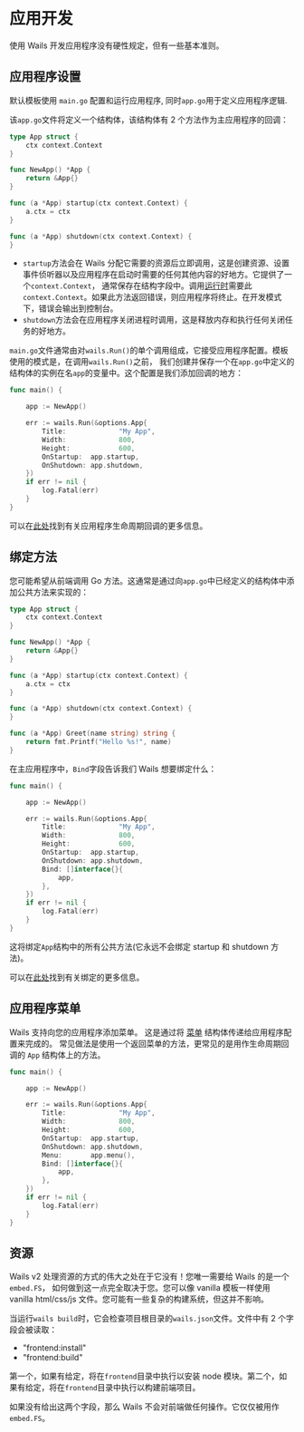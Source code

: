 # 应用开发

使用 Wails 开发应用程序没有硬性规定，但有一些基本准则。

## 应用程序设置

默认模板使用 `main.go` 配置和运行应用程序, 同时`app.go`用于定义应用程序逻辑.

该`app.go`文件将定义一个结构体，该结构体有 2 个方法作为主应用程序的回调：

```go title="app.go"
type App struct {
	ctx context.Context
}

func NewApp() *App {
	return &App{}
}

func (a *App) startup(ctx context.Context) {
	a.ctx = ctx
}

func (a *App) shutdown(ctx context.Context) {
}
```

- `startup`方法会在 Wails 分配它需要的资源后立即调用，这是创建资源、设置事件侦听器以及应用程序在启动时需要的任何其他内容的好地方。它提供了一个`context.Context`，
  通常保存在结构字段中。调用[运行时](/docs/reference/runtime/intro)需要此`context.Context`。如果此方法返回错误，则应用程序将终止。在开发模式下，错误会输出到控制台。
- `shutdown`方法会在应用程序关闭进程时调用，这是释放内存和执行任何关闭任务的好地方。

`main.go`文件通常由对`wails.Run()`的单个调用组成，它接受应用程序配置。模板使用的模式是，在调用`wails.Run()`之前，
我们创建并保存一个在`app.go`中定义的结构体的实例在名`app`的变量中。这个配置是我们添加回调的地方：

```go {3,9,10} title="main.go"
func main() {

	app := NewApp()

	err := wails.Run(&options.App{
		Title:             "My App",
		Width:             800,
		Height:            600,
		OnStartup:  app.startup,
		OnShutdown: app.shutdown,
	})
	if err != nil {
		log.Fatal(err)
	}
}

```

可以在[此处](/docs/howdoesitwork#应用程序生命周期回调)找到有关应用程序生命周期回调的更多信息。

## 绑定方法

您可能希望从前端调用 Go 方法。这通常是通过向`app.go`中已经定义的结构体中添加公共方法来实现的：

```go {16-18} title="app.go"
type App struct {
	ctx context.Context
}

func NewApp() *App {
	return &App{}
}

func (a *App) startup(ctx context.Context) {
	a.ctx = ctx
}

func (a *App) shutdown(ctx context.Context) {
}

func (a *App) Greet(name string) string {
    return fmt.Printf("Hello %s!", name)
}
```

在主应用程序中，`Bind`字段告诉我们 Wails 想要绑定什么：

```go {11-13} title="main.go"
func main() {

	app := NewApp()

	err := wails.Run(&options.App{
		Title:             "My App",
		Width:             800,
		Height:            600,
		OnStartup:  app.startup,
		OnShutdown: app.shutdown,
        Bind: []interface{}{
            app,
        },
	})
	if err != nil {
		log.Fatal(err)
	}
}

```

这将绑定`App`结构中的所有公共方法(它永远不会绑定 startup 和 shutdown 方法)。

可以在[此处](/docs/howdoesitwork#方法绑定)找到有关绑定的更多信息。

## 应用程序菜单

Wails 支持向您的应用程序添加菜单。 这是通过将 [菜单](/docs/reference/menus#菜单) 结构体传递给应用程序配置来完成的。
常见做法是使用一个返回菜单的方法，更常见的是用作生命周期回调的 `App` 结构体上的方法。

```go {11} title="main.go"
func main() {

	app := NewApp()

	err := wails.Run(&options.App{
		Title:             "My App",
		Width:             800,
		Height:            600,
		OnStartup:  app.startup,
		OnShutdown: app.shutdown,
		Menu:       app.menu(),
        Bind: []interface{}{
            app,
        },
	})
	if err != nil {
		log.Fatal(err)
	}
}

```

## 资源

Wails v2 处理资源的方式的伟大之处在于它没有！您唯一需要给 Wails 的是一个 `embed.FS`， 如何做到这一点完全取决于您。您可以像 vanilla 模板一样使用 vanilla html/css/js 文件。您可能有一些复杂的构建系统，但这并不影响。

当运行`wails build`时，它会检查项目根目录的`wails.json`文件。文件中有 2 个字段会被读取：

- "frontend:install"
- "frontend:build"

第一个，如果有给定，将在`frontend`目录中执行以安装 node 模块。第二个，如果有给定，将在`frontend`目录中执行以构建前端项目。

如果没有给出这两个字段，那么 Wails 不会对前端做任何操作。它仅仅被用作`embed.FS`。
